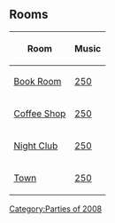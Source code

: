 {{CPW|3rd Anniversary Party|Festa do 3º Aniversário}}

==Rooms==
<center>
{|class="wikitable" border="1"
!Room!!Music
|-
|[[Media:3rdAnniversaryPartyBook.swf|Book Room]]||[[Media:Music250.swf|250]]
|-
|[[Media:3rdAnniversaryPartyCoffee.swf|Coffee Shop]]||[[Media:Music250.swf|250]]
|-
|[[Media:3rdAnniversaryPartyDance.swf|Night Club]]||[[Media:Music250.swf|250]]
|-
|[[Media:3rdAnniversaryPartyTown.swf|Town]]||[[Media:Music250.swf|250]]
|}
</center>

{{Parties}}

[[Category:Parties of 2008]]